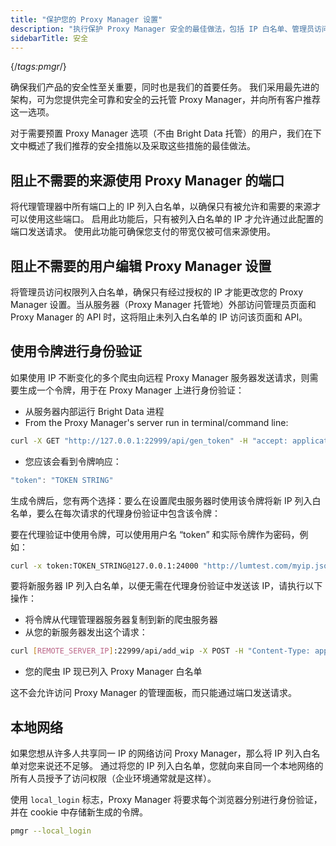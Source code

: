 ```yaml
---
title: "保护您的 Proxy Manager 设置"
description: "执行保护 Proxy Manager 安全的最佳做法，包括 IP 白名单、管理员访问控制和基于令牌的身份验证。"
sidebarTitle: 安全
---
```

{/*tags:pmgr*/}

确保我们产品的安全性至关重要，同时也是我们的首要任务。 我们采用最先进的架构，可为您提供完全可靠和安全的云托管 Proxy Manager，并向所有客户推荐这一选项。  

对于需要预置 Proxy Manager 选项（不由 Bright Data 托管）的用户，我们在下文中概述了我们推荐的安全措施以及采取这些措施的最佳做法。

阻止不需要的来源使用 Proxy Manager 的端口
--------------------------------------

将代理管理器中所有端口上的 IP 列入白名单，以确保只有被允许和需要的来源才可以使用这些端口。 启用此功能后，只有被列入白名单的 IP 才允许通过此配置的端口发送请求。 使用此功能可确保您支付的带宽仅被可信来源使用。


阻止不需要的用户编辑 Proxy Manager 设置
------------------------------------

将管理员访问权限列入白名单，确保只有经过授权的 IP 才能更改您的 Proxy Manager 设置。当从服务器（Proxy Manager 托管地）外部访问管理员页面和 Proxy Manager 的 API 时，这将阻止未列入白名单的 IP 访问该页面和 API。


使用令牌进行身份验证
--------------------------

如果使用 IP 不断变化的多个爬虫向远程 Proxy Manager 服务器发送请求，则需要生成一个令牌，用于在 Proxy Manager 上进行身份验证：

* 从服务器内部运行 Bright Data 进程
* From the Proxy Manager's server run in terminal/command line:

```sh  
curl -X GET "http://127.0.0.1:22999/api/gen_token" -H "accept: application/json"
```

* 您应该会看到令牌响应：  
```js
"token": "TOKEN STRING"
```

生成令牌后，您有两个选择：要么在设置爬虫服务器时使用该令牌将新 IP 列入白名单，要么在每次请求的代理身份验证中包含该令牌：

要在代理验证中使用令牌，可以使用用户名 “token” 和实际令牌作为密码，例如：

```sh
curl -x token:TOKEN_STRING@127.0.0.1:24000 "http://lumtest.com/myip.json"
```
要将新服务器 IP 列入白名单，以便无需在代理身份验证中发送该 IP，请执行以下操作：

* 将令牌从代理管理器服务器复制到新的爬虫服务器
* 从您的新服务器发出这个请求：  
  
```sh
curl [REMOTE_SERVER_IP]:22999/api/add_wip -X POST -H "Content-Type: application/json" -H "Authorization:[TOKEN_STRING]" -d '{"ip":"[CRAWLER_IP]"}'
```

* 您的爬虫 IP 现已列入 Proxy Manager 白名单

<Info>
这不会允许访问 Proxy Manager 的管理面板，而只能通过端口发送请求。
</Info>

本地网络
-------------

如果您想从许多人共享同一 IP 的网络访问 Proxy Manager，那么将 IP 列入白名单对您来说还不足够。 通过将您的 IP 列入白名单，您就向来自同一个本地网络的所有人员授予了访问权限（企业环境通常就是这样）。

使用 `local_login` 标志，Proxy Manager 将要求每个浏览器分别进行身份验证，并在 cookie 中存储新生成的令牌。

```sh 示例
pmgr --local_login
```
